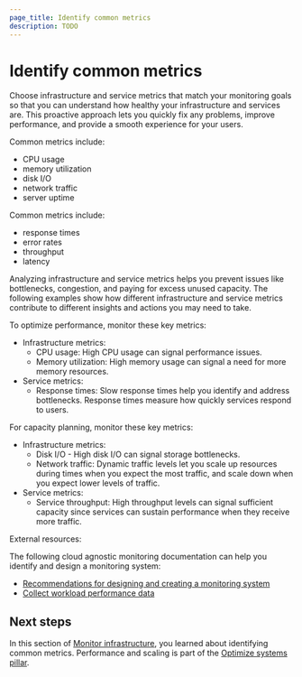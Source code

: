 ```yaml
---
page_title: Identify common metrics
description: TODO
---
```


# Identify common metrics

Choose infrastructure and service metrics that match your monitoring goals so that you can understand how healthy your infrastructure and services are. This proactive approach lets you quickly fix any problems, improve performance, and provide a smooth experience for your users.

Common metrics include:
  - CPU usage
  - memory utilization
  - disk I/O
  - network traffic
  - server uptime

Common metrics include:
  - response times
  - error rates
  - throughput
  - latency

Analyzing infrastructure and service metrics helps you prevent issues like bottlenecks, congestion, and paying for excess unused capacity. The following examples show how different infrastructure and service metrics contribute to different insights and actions you may need to take.

To optimize performance, monitor these key metrics:
  - Infrastructure metrics:
    - CPU usage: High CPU usage can signal performance issues.
    - Memory utilization: High memory usage can signal a need for more memory resources.
  - Service metrics:
    - Response times: Slow response times help you identify and address bottlenecks. Response times measure how quickly services respond to users.

For capacity planning, monitor these key metrics:
  - Infrastructure metrics:
    - Disk I/O - High disk I/O can signal storage bottlenecks.
    - Network traffic: Dynamic traffic levels let you scale up resources during times when you expect the most traffic, and scale down when you expect lower levels of traffic.
  - Service metrics:
    - Service throughput: High throughput levels can signal sufficient capacity since services can sustain performance when they receive more traffic.

External resources:

The following cloud agnostic monitoring documentation can help you identify and design a monitoring system:
  - [Recommendations for designing and creating a monitoring system](https://learn.microsoft.com/en-us/azure/well-architected/operational-excellence/observability)
  - [Collect workload performance data](https://learn.microsoft.com/en-us/azure/well-architected/performance-efficiency/collect-performance-data)

## Next steps

In this section of [Monitor infrastructure](/well-architected-framework/optimize-systems/performance-scaling/monitor-infrastructure), you learned about identifying common metrics. Performance and scaling is part of the [Optimize systems pillar](/well-architected-framework/optimize-systems).